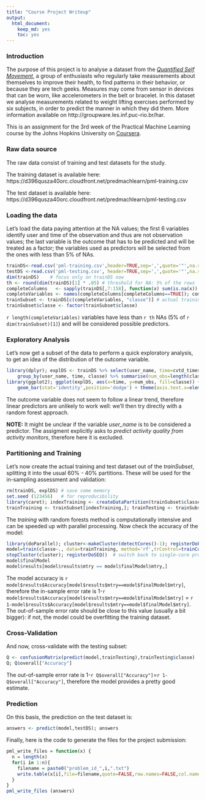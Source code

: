 ```yaml
---
title: "Course Project Writeup"
output:
  html_document:
    keep_md: yes
    toc: yes
---
```


### Introduction

The purpose of this project is to analyse a dataset from the [*Quantified Self Movement*](http://quantifiedself.com/),
a group of enthusiasts who regularly take measurements about themselves to improve 
their health, to find patterns in their behavior, or because they are tech geeks. 
Measures may come from sensor in devices that can be worn, like accelerometers
in the belt or bracelet. In this dataset we analyse measurements related to
weight lifting exercises performed by six subjects, in order to predict the manner
in which they did them. More information available on http://groupware.les.inf.puc-rio.br/har.

This is an assignment for the 3rd week of the Practical Machine Learning course by the Johns Hopkins University on [Coursera](http://www.coursera.org/).

### Raw data source

The raw data consist of training and test datasets for the study.

The training dataset is available here:
https://d396qusza40orc.cloudfront.net/predmachlearn/pml-training.csv

The test dataset is available here:
https://d396qusza40orc.cloudfront.net/predmachlearn/pml-testing.csv

### Loading the data
Let's load the data paying attention at the NA values; 
the first 6 variables identify user and time of the observation and thus
are not observation values; the last variable is the outcome that has to be
predicted and will be treated as a factor; the variables used as
predictors will be selected from the ones with less than 5% of NAs.
```r
trainDS<-read.csv('pml-training.csv',header=TRUE,sep=',',quote='"',na.strings=c('#DIV/0!','NA'),row.names=1)
testDS <-read.csv('pml-testing.csv', header=TRUE,sep=',',quote='"',na.strings=c('#DIV/0!','NA'),row.names=1)
dim(trainDS)    # focus only on trainDS now
th <- round(dim(trainDS)[1] * .05) # threshold for NA: 5% of the rows
completeColumns   <- sapply(trainDS[,7:158], function(x) sum(is.na(x)) < th)
completeVariables <- names(completeColumns[completeColumns==TRUE]); completeVariables
trainSubset <- trainDS[c(completeVariables, "classe")] # actual training subset
trainSubset$classe <- factor(trainSubset$classe)
```

`r length(completeVariables)` variables have less than `r th` NAs (5% of `r dim(trainSubset)[1]`)
and will be considered possible predictors.

### Exploratory Analysis

Let's now get a subset of the data to perform a quick exploratory analysis, to get
an idea of the distribution of the outcome variable.
```r
library(dplyr); explDS <- trainDS %>% select(user_name, time=cvtd_timestamp, classe) %>%
    group_by(user_name, time, classe) %>% summarise(num_obs=length(classe))
library(ggplot2); ggplot(explDS, aes(x=time, y=num_obs, fill=classe)) + facet_grid(user_name ~ .) +
    geom_bar(stat='identity',position='dodge') + theme(axis.text.x=element_text(angle=90,vjust=0.5))
```

The outcome variable does not seem to follow a linear trend, therefore linear
predictors are unlikely to work well: we'll then try directly with a random forest approach.

**NOTE:** It might be unclear if the variable *user_name* is to be considered a predictor. 
The assigment explicitly asks to *predict activity quality from activity monitors*,
therefore here it is excluded.

### Partitioning and Training

Let's now create the actual training and test dataset out of the *trainSubset*,
splitting it into the usual 60% - 40% partitions.
These will be used for the in-sampling assessment and validation:
```r
rm(trainDS, explDS) # save some memory
set.seed (123456)   # for reproducibility
library(caret); indexTraining <- createDataPartition(trainSubset$classe, p=0.6, list=TRUE)[[1]]
trainTraining <- trainSubset[indexTraining,]; trainTesting <- trainSubset[-indexTraining,]
```

The *training* with random forests method is computationally intensive and can 
be speeded up with parallel processing. Now check the accuracy of the model:
```r
library(doParallel); cluster<-makeCluster(detectCores()-1); registerDoParallel(cluster)
model=train(classe~., data=trainTraining, method='rf',trControl=trainControl('oob',seeds=list(123)),ntree=200)
stopCluster(cluster); registerDoSEQ()  # switch back to single-core processing
model$finalModel
model$results[model$results$mtry == model$finalModel$mtry,]
```

The model accuracy is `r model$results$Accuracy[model$results$mtry==model$finalModel$mtry]`,
therefore the in-sample error rate is 
1-`r model$results$Accuracy[model$results$mtry==model$finalModel$mtry]` = `r 1-model$results$Accuracy[model$results$mtry==model$finalModel$mtry]`. The out-of-sample error rate should be close to this value (usually
a bit bigger): if not, the model could be overfitting the training dataset.

### Cross-Validation

And now, cross-validate with the testing subset:
```r
Q <- confusionMatrix(predict(model,trainTesting),trainTesting$classe)
Q; Q$overall["Accuracy"]
```

The out-of-sample error rate is 1-`r Q$overall["Accuracy"]`=`r 1-Q$overall["Accuracy"]`, therefore
the model provides a pretty good estimate. 

### Prediction

On this basis, the prediction on the test dataset is:
```r
answers <- predict(model,testDS); answers
```

Finally, here is the code to generate the files for the project submission:
```r
pml_write_files = function(x) {
  n = length(x)
  for(i in 1:n){
    filename = paste0("problem_id_",i,".txt")
    write.table(x[i],file=filename,quote=FALSE,row.names=FALSE,col.names=FALSE)
  }
}
pml_write_files (answers)
```
